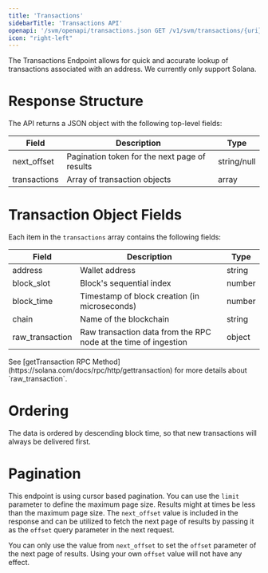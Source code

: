 ```yaml
---
title: 'Transactions'
sidebarTitle: 'Transactions API'
openapi: '/svm/openapi/transactions.json GET /v1/svm/transactions/{uri}'
icon: "right-left"
---
```


The Transactions Endpoint allows for quick and accurate lookup of transactions associated with an address.
We currently only support Solana.

# Response Structure

The API returns a JSON object with the following top-level fields:

| Field                          | Description                                                   | Type          |
|--------------------------------|---------------------------------------------------------------|---------------|
| next_offset                    | Pagination token for the next page of results                 | string/null   |
| transactions                   | Array of transaction objects                                  | array         |

# Transaction Object Fields

Each item in the `transactions` array contains the following fields:

| Field                          | Description                                                     | Type          |
|---------------------------------|-----------------------------------------------------------------|---------------|
| address                         | Wallet address                                                  | string        |
| block_slot                      | Block's sequential index                                        | number        |
| block_time                      | Timestamp of block creation (in microseconds)                   | number        |
| chain                           | Name of the blockchain                                          | string        |
| raw_transaction                 | Raw transaction data from the RPC node at the time of ingestion | object        |

<Note>
  See [getTransaction RPC Method](https://solana.com/docs/rpc/http/gettransaction) for more details about `raw_transaction`.
</Note>

# Ordering

The data is ordered by descending block time, so that new transactions will always be delivered first.

# Pagination

This endpoint is using cursor based pagination. You can use the `limit` parameter to define the maximum page size.
Results might at times be less than the maximum page size.
The `next_offset` value is included in the response and can be utilized to fetch the next page of results by passing it as the `offset` query parameter in the next request.

<Warning>You can only use the value from `next_offset` to set the `offset` parameter of the next page of results. Using your own `offset` value will not have any effect.</Warning>
